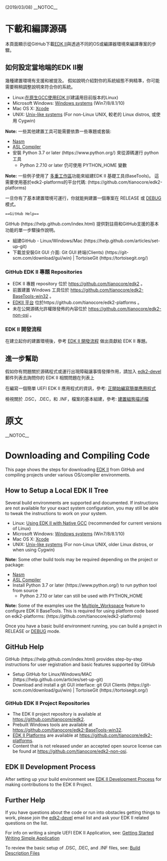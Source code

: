 (2019/03/08)
__NOTOC__
=下載和編譯源碼=

本頁面顯示從GitHub下載[[EDK II]]與透過不同的OS或編譯器環境來編譯專案的步驟。

==如何設定當地端的EDK II樹==

幾種建置環境有支援和被提及。 假如說明介紹對你的系統組態不夠精準，你可能需要稍稍調整說明來符合你的系統。

* Linux:[[Using EDK II with Native GCC|在原生GCC使用EDK II]](建議用目前版本的Linux)
* Microsoft Windows: [[Windows systems]] (Win7/8/8.1/10)
* Mac OS X: [[Xcode]]
* UNIX: [[Unix-like systems]] (For non-Linux UNIX, 較老的 Linux distros, 或使用 Cygwin)

'''Note:''' 一些其他建置工具可能需要依靠一些專題或套裝:
* [[Nasm Setup|Nasm]]
* [[ASL Setup|ASL Compiler]]
* 安裝 Python 3.7 or later (https://www.python.org/) 來從源碼運行 python 工具 
**  Python 2.7.10 or later 仍可使用 PYTHON_HOME 變數

'''Note:''' 一些例子使用了 [[Multiple_Woprkspace|多重工作區]]功能來組建EDK II 基礎工具(BaseTools)。 這需要使用基於edk2-platforms的平台代碼: (https://github.com/tianocore/edk2-platforms)

一旦你有了基本建置環境可運行，你就能夠建置一個專案在 RELEASE 或 [[EDK II Debugging|DEBUG]] 模式。

 ==GitHub Help==

GitHub (https://help.github.com/index.html) 提供對註冊和GitHub支援的基本功能的單一步驟操作說明。

* 組建GitHub - Linux/Windows/Mac (https://help.github.com/articles/set-up-git)
* 下載並安裝Git GUI 介面: Git GUI 終端(Clients) (https://git-scm.com/download/gui/win) | TortoiseGit (https://tortoisegit.org/)

===GitHub EDK II 專題 Repositories===

* EDK II 專題 repository 位於 https://github.com/tianocore/edk2 。
* 前置建置 Windows 工具位於 https://github.com/tianocore/edk2-BaseTools-win32 。
* [[EDK II Platforms | EDKII 平台]] 位於https://github.com/tianocore/edk2-platforms 。
* 未在公開源碼允許權限發佈的內容位於 https://github.com/tianocore/edk2-non-osi 。

===EDK II 開發流程===
在建立起你的建置環境後，參考 [[EDK II Development Process | EDK II 開發流程]] 做出貢獻給 EDK II 專題。

==進一步幫助==

假如你有問題關於源碼程式或運行出現障礙讓事情發揮作用，請加入 [[edk2-devel]] 郵件列表去詢問你的 EDK II 相關問題在列表上

在編寫一個簡單 UEFI EDK II 應用程式的資訊，參考: [[Getting Started Writing Simple Application | 正開始編寫簡單應用程式]]

檢視關於 .DSC，.DEC，和 .INF，檔案的基本組建，參考: [[Build Description Files | 建置組態描述檔]]

=原文=

__NOTOC__
=Downloading and Compiling Code=

This page shows the steps for downloading [[EDK II]] from GitHub and compiling projects under various OS/compiler environments.

==How to Setup a Local EDK II Tree==

Several build environments are supported and documented.  If instructions are not available for your exact system configuration, you may still be able to tweak the instructions to work on your system.

* Linux: [[Using EDK II with Native GCC]] (recommended for current versions of Linux)
* Microsoft Windows: [[Windows systems]] (Win7/8/8.1/10)
* Mac OS X: [[Xcode]]
* UNIX: [[Unix-like systems]] (For non-Linux UNIX, older Linux distros, or when using Cygwin)

'''Note:''' Some other build tools may be required depending on the project or package:
* [[Nasm Setup|Nasm]]
* [[ASL Setup|ASL Compiler]]
* Install Python 3.7 or later (https://www.python.org/)  to run python tool from source 
**  Python 2.7.10 or later can still be used with PYTHON_HOME

'''Note:''' Some of the examples use the [[Multiple_Workspace]] feature to configure EDK II BaseTools. This is required for using platform code based on edk2-platforms: (https://github.com/tianocore/edk2-platforms)

Once you have a basic build environment running, you can build a project in RELEASE or [[EDK II Debugging|DEBUG]] mode.

==GitHub Help==

GitHub (https://help.github.com/index.html) provides step-by-step instructions for user registration and basic features supported by GitHub 

* Setup GitHub for Linux/Windows/MAC (https://help.github.com/articles/set-up-git)
* Download and install a git GUI interface: git GUI Clients (https://git-scm.com/download/gui/win) | TortoiseGit (https://tortoisegit.org/)

===GitHub EDK II Project Repositories===

* The EDK II project repository is available at https://github.com/tianocore/edk2. 
* Prebuilt Windows tools are available at https://github.com/tianocore/edk2-BaseTools-win32. 
* [[EDK II Platforms]] are available at https://github.com/tianocore/edk2-platforms.
* Content that is not released under an accepted open source license can be found at https://github.com/tianocore/edk2-non-osi.

==EDK II Development Process==

After setting up your build environment see  [[EDK II Development Process]] for making contributions to the EDK II Project.

==Further Help==

If you have questions about the code or run into obstacles getting things to work, please join the [[edk2-devel]] email list and ask your EDK II related questions on the list.

For info on writing a simple UEFI EDK II Application, see: [[Getting Started Writing Simple Application]]

To review the basic setup of .DSC, .DEC, and .INF files, see: [[Build Description Files]]